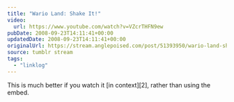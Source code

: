 ```yaml
---
title: "Wario Land: Shake It!"
video:
  url: https://www.youtube.com/watch?v=VZcrTHFN9ew
pubDate: 2008-09-23T14:11:41+00:00
updatedDate: 2008-09-23T14:11:41+00:00
originalUrl: https://stream.anglepoised.com/post/51393950/wario-land-shake-it-this-is-much-better-if-you
source: tumblr stream
tags:
  - "linklog"
---
```


This is much better if you watch it [in context][2], rather than using the embed.

[1]: https://www.youtube.com/experiencewii
